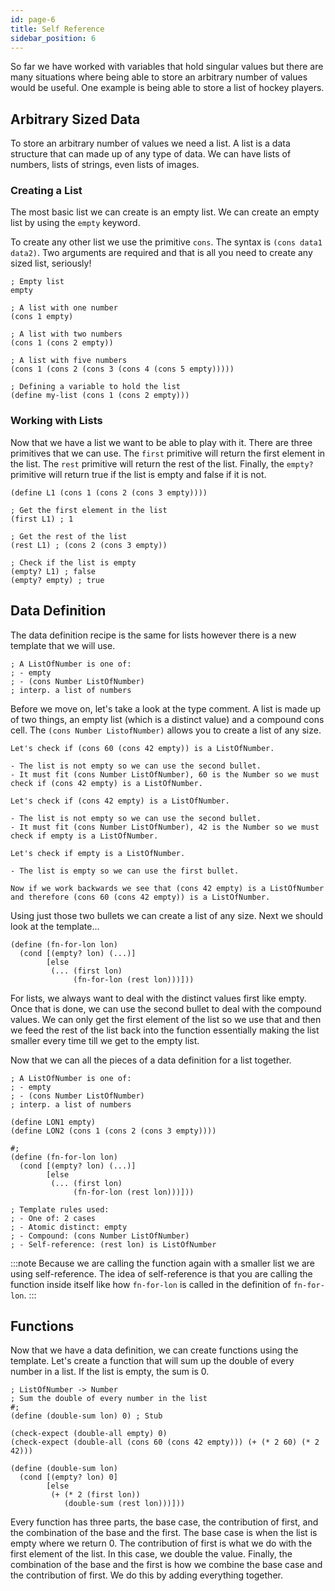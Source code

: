 ```yaml
---
id: page-6
title: Self Reference
sidebar_position: 6
---
```

So far we have worked with variables that hold singular values but there are many situations where being able to store an arbitrary number of values would be useful. One example is being able to store a list of hockey players.

## Arbitrary Sized Data
To store an arbitrary number of values we need a list. A list is a data structure that can made up of any type of data. We can have lists of numbers, lists of strings, even lists of images.

### Creating a List
The most basic list we can create is an empty list. We can create an empty list by using the `empty` keyword.

To create any other list we use the primitive `cons`. The syntax is `(cons data1 data2)`. Two arguments are required and that is all you need to create any sized list, seriously!

```racket title="Creating a List" showLineNumbers
; Empty list
empty

; A list with one number
(cons 1 empty)

; A list with two numbers
(cons 1 (cons 2 empty))

; A list with five numbers
(cons 1 (cons 2 (cons 3 (cons 4 (cons 5 empty)))))

; Defining a variable to hold the list
(define my-list (cons 1 (cons 2 empty)))
```

### Working with Lists
Now that we have a list we want to be able to play with it. There are three primitives that we can use. The `first` primitive will return the first element in the list. The `rest` primitive will return the rest of the list. Finally, the `empty?` primitive will return true if the list is empty and false if it is not.

```racket title="Working with Lists" showLineNumbers
(define L1 (cons 1 (cons 2 (cons 3 empty))))

; Get the first element in the list
(first L1) ; 1 

; Get the rest of the list
(rest L1) ; (cons 2 (cons 3 empty))

; Check if the list is empty
(empty? L1) ; false
(empty? empty) ; true
```

## Data Definition
The data definition recipe is the same for lists however there is a new template that we will use.

```racket title="Type Comment and Interpretation" showLineNumbers
; A ListOfNumber is one of:
; - empty
; - (cons Number ListOfNumber)
; interp. a list of numbers
```

Before we move on, let's take a look at the type comment. A list is made up of two things, an empty list (which is a distinct value) and a compound cons cell. The `(cons Number ListofNumber)` allows you to create a list of any size.

```
Let's check if (cons 60 (cons 42 empty)) is a ListOfNumber.

- The list is not empty so we can use the second bullet.
- It must fit (cons Number ListOfNumber), 60 is the Number so we must check if (cons 42 empty) is a ListOfNumber.

Let's check if (cons 42 empty) is a ListOfNumber.

- The list is not empty so we can use the second bullet.
- It must fit (cons Number ListOfNumber), 42 is the Number so we must check if empty is a ListOfNumber.

Let's check if empty is a ListOfNumber.

- The list is empty so we can use the first bullet.

Now if we work backwards we see that (cons 42 empty) is a ListOfNumber and therefore (cons 60 (cons 42 empty)) is a ListOfNumber.
``` 

Using just those two bullets we can create a list of any size. Next we should look at the template...

```racket title="Template" showLineNumbers
(define (fn-for-lon lon)
  (cond [(empty? lon) (...)]
        [else
         (... (first lon)
              (fn-for-lon (rest lon)))]))
```

For lists, we always want to deal with the distinct values first like empty. Once that is done, we can use the second bullet to deal with the compound values. We can only get the first element of the list so we use that and then we feed the rest of the list back into the function essentially making the list smaller every time till we get to the empty list.

Now that we can all the pieces of a data definition for a list together.

```racket title="Data Definition" showLineNumbers
; A ListOfNumber is one of:
; - empty
; - (cons Number ListOfNumber)
; interp. a list of numbers

(define LON1 empty)
(define LON2 (cons 1 (cons 2 (cons 3 empty))))

#;
(define (fn-for-lon lon)
  (cond [(empty? lon) (...)]
        [else
         (... (first lon)
              (fn-for-lon (rest lon)))]))

; Template rules used:
; - One of: 2 cases
; - Atomic distinct: empty
; - Compound: (cons Number ListOfNumber)
; - Self-reference: (rest lon) is ListOfNumber
```

:::note
Because we are calling the function again with a smaller list we are using self-reference. The idea of self-reference is that you are calling the function inside itself like how `fn-for-lon` is called in the definition of `fn-for-lon`.
:::

## Functions
Now that we have a data definition, we can create functions using the template. Let's create a function that will sum up the double of every number in a list. If the list is empty, the sum is 0.

```racket title="Double Sum" showLineNumbers
; ListOfNumber -> Number
; Sum the double of every number in the list
#;
(define (double-sum lon) 0) ; Stub

(check-expect (double-all empty) 0)
(check-expect (double-all (cons 60 (cons 42 empty))) (+ (* 2 60) (* 2 42)))

(define (double-sum lon)
  (cond [(empty? lon) 0]
        [else
         (+ (* 2 (first lon))
            (double-sum (rest lon)))]))
```

Every function has three parts, the base case, the contribution of first, and the combination of the base and the first. The base case is when the list is empty where we return 0. The contribution of first is what we do with the first element of the list. In this case, we double the value. Finally, the combination of the base and the first is how we combine the base case and the contribution of first. We do this by adding everything together.